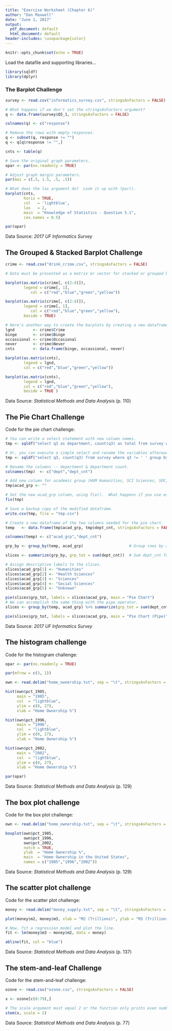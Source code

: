 ---
title: "Exercise Worksheet (Chapter 6)"
author: "Dan Maxwell"
date: "June 1, 2017"
output:
  pdf_document: default
  html_document: default
header-includes: \usepackage{color}
---

```{r setup, include=FALSE}
knitr::opts_chunk$set(echo = TRUE)
```

Load the datafile and supporting libraries...

```{r init}

library(sqldf)
library(dplyr)

```


### The Barplot Challenge

```{r barplot}

survey <- read.csv("informatics_survey.csv", stringsAsFactors = FALSE)

# What happens if we don't set the stringsAsFactors argument?
q <- data.frame(survey$Q5_1, stringsAsFactors = FALSE)

colnames(q) <- c("response")

# Remove the rows with empty responses.
q <- subset(q, response != "")
q <- q[q$response != "",]

cnts <- table(q)

# Save the original graph parameters.
opar <- par(no.readonly = TRUE)

# Adjust graph margin parameters.
par(mai = c(.5, 1.5, .5, .5))

# What does the las argument do?  Look it up with ?par().
barplot(cnts, 
        horiz = TRUE, 
        col   = 'lightblue',
        las   = 2,
        main  = "Knowledge of Statistics - Question 5.1",
        cex.names = 0.5)

par(opar)

```
Data Source: *2017 UF Informatics Survey*

## The Grouped & Stacked Barplot Challenge

```{r group_barplot}

crime <- read.csv("drink_crime.csv", stringsAsFactors = FALSE)

# Data must be presented as a matrix or vector for stacked or grouped barplots.

barplot(as.matrix(crime[, c(2:4)]), 
        legend = crime[, 1],
           col = c("red","blue","green","yellow"))

barplot(as.matrix(crime[, c(2:4)]), 
        legend = crime[, 1],
           col = c("red","blue","green","yellow"),
        beside = TRUE)

# Here's another way to create the barplots by creating a new dataframe.
lgnd        <- crime$Crime
binge       <- crime$Binge
occassional <- crime$Occasional
never       <- crime$Never
cnts        <- data.frame(binge, occassional, never)

barplot(as.matrix(cnts),
        legend = lgnd,
        col = c("red","blue","green","yellow"))

barplot(as.matrix(cnts),
        legend = lgnd,
        col = c("red","blue","green","yellow"),
        beside = TRUE )

```
Data Source: *Statistical Methods and Data Analysis* (p. 110)


## The Pie Chart Challenge

Code for the pie chart challenge:

```{r pie}
# You can write a select statement with new column names.
tmp <- sqldf("select q3 as department, count(q3) as total from survey where q3 != ' ' group by q3")

# Or, you can execute a simple select and rename the variables afterwards.
tmp <- sqldf("select q3, count(q3) from survey where q3 != ' ' group by q3")

# Rename the columns -- department & department count.
colnames(tmp)  <- c("dept","dept_cnt")

# Add new column for academic group (HUM Humanities, SCI Sciences, SOC, Social Sciences, MED Medical)
tmp$acad_grp <- ""                       

# Set the new acad_grp column, using fix().  What happens if you use edit()?
fix(tmp)                                   

# Save a backup copy of the modified dataframe.
write.csv(tmp, file = "tmp.csv")          

# Create a new dataframe of the two columns needed for the pie chart. 
temp   <- data.frame(tmp$acad_grp, tmp$dept_cnt, stringsAsFactors = FALSE)

colnames(temp) <- c("acad_grp","dept_cnt")

grp_by <- group_by(temp, acad_grp)                    # Group rows by academic group.

slices <- summarize(grp_by, grp_tot = sum(dept_cnt))  # Sum dept_cnt for each academic group.

# Assign descriptive labels to the slices.
slices$acad_grp[1] <- "Humanities"
slices$acad_grp[2] <- "Health Sciences"
slices$acad_grp[3] <- "Sciences"
slices$acad_grp[4] <- "Social Sciences"
slices$acad_grp[5] <- "Unknown"

pie(slices$grp_tot, labels = slices$acad_grp, main = "Pie Chart") 
# We can accomplish the same thing with the pipe operator.
slices <- group_by(temp, acad_grp) %>% summarize(grp_tot = sum(dept_cnt))

pie(slices$grp_tot, labels = slices$acad_grp, main = "Pie Chart (Pipe)") 
```
Data Source: *2017 UF Informatics Survey*


## The histogram challenge

Code for the histogram challenge:

```{r histogram}

opar <- par(no.readonly = TRUE)

par(mfrow = c(3, 1))

own <- read.delim("home_ownership.txt", sep = "\t", stringsAsFactors = FALSE)

hist(own$pct_1985, 
     main = "1985", 
     col  = "lightblue",
     ylim = c(0, 27),
     xlab = "Home Ownership %")

hist(own$pct_1996, 
     main = "1996", 
     col  = "lightblue",
     ylim = c(0, 27),
     xlab = "Home Ownership %")

hist(own$pct_2002, 
     main = "2002", 
     col  = "lightblue",
     ylim = c(0, 27),
     xlab = "Home Ownership %")

par(opar)

```
Data Source: *Statistical Methods and Data Analysis* (p. 129)

## The box plot challenge

Code for the box plot challenge:

```{r boxplot}

own <- read.delim("home_ownership.txt", sep = "\t", stringsAsFactors = FALSE)

boxplot(own$pct_1985, 
        own$pct_1996, 
        own$pct_2002, 
        notch = TRUE,
        ylab  = "Home Ownership %",
        main  = "Home Ownership in the United States",
        names = c("1985","1996","2002"))

```
Data Source: *Statistical Methods and Data Analysis* (p. 129)

## The scatter plot challenge

Code for the scatter plot challenge:

```{r scatterplot}

money <- read.delim("money_supply.txt", sep = "\t", stringsAsFactors = FALSE)

plot(money$m2, money$m3, xlab = "M2 (Trillions)", ylab = "M3 (Trillions)")

# Now, fit a regression model and plot the line.
fit <- lm(money$m3 ~ money$m2, data = money)

abline(fit, col = "blue")

```
Data Source: *Statistical Methods and Data Analysis* (p. 137)


## The stem-and-leaf Challenge

Code for the stem-and-leaf challenge:

```{r stemleaf}

ozone <- read.csv("ozone.csv", stringsAsFactors = FALSE)

x <- ozone[c(0:79),]

# The scale argument must equal 2 or the function only prints even numbers.
stem(x, scale = 2) 

```
Data Source: *Statistical Methods and Data Analysis* (p. 77)

